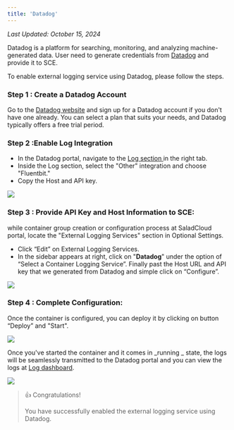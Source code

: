 ```yaml
---
title: 'Datadog'
---
```


_Last Updated: October 15, 2024_

Datadog is a platform for searching, monitoring, and analyzing machine-generated data. User need to generate credentials
from [Datadog](https://www.datadoghq.com/) and provide it to SCE.

To enable external logging service using Datadog, please follow the steps.

### **Step 1 : Create a Datadog Account**

Go to the [Datadog website](https://www.datadoghq.com/) and sign up for a Datadog account if you don't have one already.
You can select a plan that suits your needs, and Datadog typically offers a free trial period.

### **Step 2 :Enable Log Integration**

- In the Datadog portal, navigate to the [Log section ](https://us5.datadoghq.com/logs/onboarding/other)in the right
  tab.
- Inside the Log section, select the "Other" integration and choose "Fluentbit."
- Copy the Host and API key.

<img src="/container-engine/images/datadog-get-credentials.png" />

### **Step 3 : Provide API Key and Host Information to SCE**:

while container group creation or configuration process at SaladCloud portal, locate the "External Logging Services"
section in Optional Settings.

- Click “Edit” on External Logging Services.
- In the sidebar appears at right, click on "**Datadog**" under the option of “Select a Container Logging Service”.
  Finally past the Host URL and API key that we generated from Datadog and simple click on “Configure”.

<img src="/container-engine/images/select-datadog.png" />

### **Step 4 : Complete Configuration**:

Once the container is configured, you can deploy it by clicking on button “Deploy” and "Start".

<img src="/container-engine/images/complete-datadog.png" />

Once you've started the container and it comes in _running _ state, the logs will be seamlessly transmitted to the
Datadog portal and you can view the logs at [Log dashboard](https://us5.datadoghq.com/logs).

<img src="/container-engine/images/datadog-portal.png" />

> 👍 Congratulations!
>
> You have successfully enabled the external logging service using Datadog.
